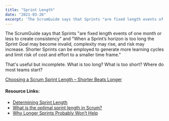 ```yaml
---
title: "Sprint Length"
date: "2021-03-26"
excerpt: 'The ScrumGuide says that Sprints "are fixed length events of one month or less to create'
---
```


The ScrumGuide says that Sprints "are fixed length events of one month or less to create consistency" and "When a Sprint’s horizon is too long the Sprint Goal may become invalid, complexity may rise, and risk may increase. Shorter Sprints can be employed to generate more learning cycles and limit risk of cost and effort to a smaller time frame."

That's useful but incomplete. What is too long? What is too short? Where do most teams start?

[Choosing a Scrum Sprint Length – Shorter Beats Longer](/blog/choosing-scrum-sprint-length)

#### Resource Links:

- [Determining Sprint Length](https://www.mitchlacey.com/blog/determining-sprint-length/)
- [What is the optimal sprint length in Scrum?](https://hackernoon.com/what-is-the-optimal-sprint-length-in-scrum-368e966f3243)
- [Why Longer Sprints Probably Won’t Help](https://agileforall.com/why-longer-sprints-probably-wont-help/)
